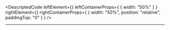 
<DescriptedCode
  leftElement={<ProtocolApiDescLeft />}
  leftContainerProps={
    {
      width: "50%"
    }
  }
  rightElement={<ProtocolApiDescRight />}
  rightContainerProps={
    {
      width: "50%",
      position: "relative",
      paddingTop: "0"
    }
  }
/>

---
